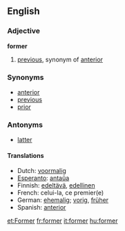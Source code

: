==English==

{{rank|minutes|appear|thoughts|661|former|twenty|lips|donations}}

===Adjective===
'''former'''

# [[previous]], synonym of [[anterior]]

===Synonyms===
*[[anterior]]
*[[previous]]
*[[prior]]

===Antonyms===
*[[latter]]

====Translations====
*Dutch: [[voormalig]]
*[[Esperanto]]: [[antaŭa]]
*Finnish: [[edeltävä]], [[edellinen]]
*French: celui-la, ce premier(e)
*German: [[ehemalig]]; [[vorig]], [[früher]]
*Spanish: [[anterior]]

[[et:Former]]
[[fr:former]]
[[it:former]]
[[hu:former]]